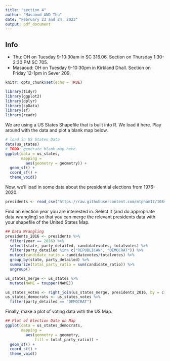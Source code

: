 ```yaml
---
title: "section 4"
author: "Masaoud AND Thu"
date: "February 23 and 24, 2023"
output: pdf_document
---
```


## Info

- Thu: OH on Tuesday 9-10:30am in SC 316.06. Section on Thursday 1:30-2:30 PM SC 705.
- Masaoud: OH on Tuesday 9-10:30pm in Kirkland Dhall. Section on Friday 12-1pm in Sever 209.

\newpage

```r
knitr::opts_chunk$set(echo = TRUE)
```

```r
library(tidyr)
library(ggplot2)
library(dplyr)
library(spData)
library(sf)
library(readr)
```

We are using a US States Shapefile that is built into R. We load it here. Play around with the data and plot a blank map below.

```r
# load in US States Data
data(us_states)
# TODO: generate blank map here.
ggplot(data = us_states, 
       mapping = 
         aes(geometry = geometry)) + 
  geom_sf() +
  coord_sf() +
  theme_void()
```

Now, we'll load in some data about the presidential elections from 1976-2020.

```r
presidents <- read_csv("https://raw.githubusercontent.com/mtpham17/108section2023/main/section%204/presidents.csv")
```

Find an election year you are interested in. Select it (and do appropriate data wrangling) so that you can merge the relevant presidents data with your shapefile of the United States Map.

```r
## Data Wrangling
presidents_2016 <- presidents %>%
  filter(year == 2016) %>%
  select(state, party_detailed, candidatevotes, totalvotes) %>%
  filter(party_detailed %in% c("REPUBLICAN", "DEMOCRAT")) %>%
  mutate(candidate_ratio = candidatevotes/totalvotes) %>%
  group_by(state, party_detailed) %>%
  summarize(total_party_ratio = sum(candidate_ratio)) %>%
  ungroup()

us_states_merge <- us_states %>%
  mutate(NAME = toupper(NAME)) 

us_states_votes <- right_join(us_states_merge, presidents_2016, by = c("NAME" = "state"))
us_states_democrats <- us_states_votes %>%
  filter(party_detailed == "DEMOCRAT")
```



Finally, make a plot of voting data with the US Map.

```r
## Plot of Election Data on Map
ggplot(data = us_states_democrats, 
       mapping = 
         aes(geometry = geometry,
             fill = total_party_ratio)) + 
  geom_sf() +
  coord_sf() +   
  theme_void()
```

